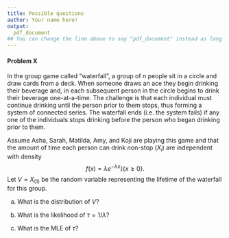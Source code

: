 ```yaml
---
title: Possible questions
author: Your name here!
output:
  pdf_document  
## You can change the line above to say "pdf_document" instead as long as you 1) have LateX installed on your computer or 2) you are using Swarthmore's RStudio server.  
---
```


#### Problem X

In the group game called "waterfall", a group of $n$ people sit in a circle and draw cards from a deck. When someone draws an ace they begin drinking their beverage and, in each subsequent person in the circle begins to drink their beverage one-at-a-time. The challenge is that each individual must continue drinking until the person prior to them stops, thus forming a system of connected series. The waterfall ends (i.e. the system fails) if any one of the individuals stops drinking before the person who began drinking prior to them.

Assume Asha, Sarah, Matilda, Amy, and Koji are playing this game and that the amount of time each person can drink non-stop ($X_i$) are independent with density
$$ f(x) = \lambda e^{-\lambda x}\mathbb{I}\{x \geq 0\}.$$
Let $V=X_{(1)}$ be the random variable representing the lifetime of the waterfall for this group. 

(a) What is the distribution of $V$? 

(b) What is the likelihood of $\tau = 1/\lambda$? 

(c) What is the MLE of $\tau$? 

